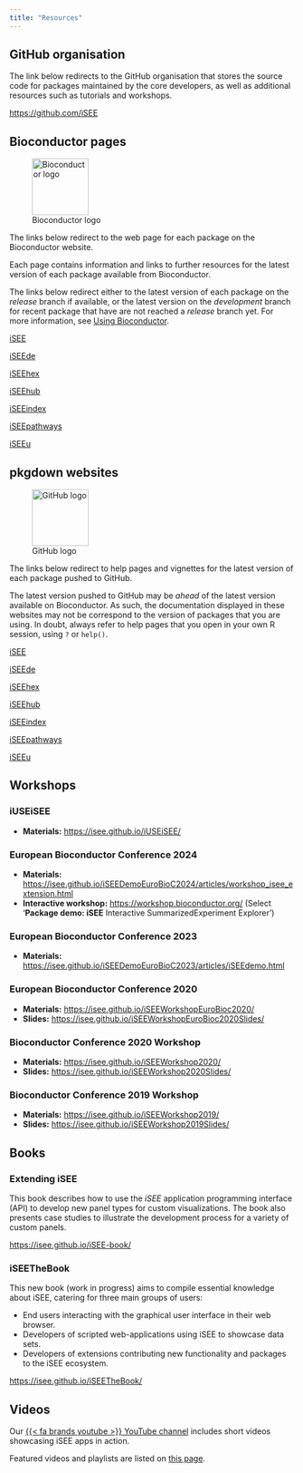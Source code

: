 ```yaml
---
title: "Resources"
---
```


## GitHub organisation

The link below redirects to the GitHub organisation that stores the source code for packages maintained by the core developers, as well as additional resources such as tutorials and workshops.

<https://github.com/iSEE>

## Bioconductor pages

![Bioconductor logo](https://bioconductor.org/images/logo/png/bioconductor_logo_cmyk.png){height="100px"}

The links below redirect to the web page for each package on the Bioconductor website.

Each page contains information and links to further resources for the latest version of each package available from Bioconductor.

::: {.callout-note}
The links below redirect either to the latest version of each package on the *release* branch if available,
or the latest version on the *development* branch for recent package that have are not reached a *release* branch yet.
For more information, see [Using Bioconductor](https://www.bioconductor.org/install/).
:::

::: {layout-ncol=3}

[iSEE](https://bioconductor.org/packages/iSEE/)

[iSEEde](https://bioconductor.org/packages/iSEEde/)

[iSEEhex](https://bioconductor.org/packages/iSEEhex/)

[iSEEhub](https://bioconductor.org/packages/iSEEhub/)

[iSEEindex](https://bioconductor.org/packages/iSEEindex/)

[iSEEpathways](https://bioconductor.org/packages/iSEEpathways/)

[iSEEu](https://bioconductor.org/packages/iSEEu/)
:::

## pkgdown websites

![GitHub logo](images/third-party/GitHub_Logo.png){height="100px"}

The links below redirect to help pages and vignettes for the latest version of each package pushed to GitHub.

::: {.callout-note}
The latest version pushed to GitHub may be *ahead* of the latest version available on Bioconductor.
As such, the documentation displayed in these websites may not be correspond to the version of packages that you are using.
In doubt, always refer to help pages that you open in your own R session, using `?` or `help()`.
:::

::: {layout-ncol=3}

[iSEE](https://isee.github.io/iSEE/)

[iSEEde](https://isee.github.io/iSEEde/)

[iSEEhex](https://isee.github.io/iSEEhex/)

[iSEEhub](https://isee.github.io/iSEEhub/)

[iSEEindex](https://isee.github.io/iSEEindex/)

[iSEEpathways](https://isee.github.io/iSEEpathways/)

[iSEEu](https://isee.github.io/iSEEu/)
:::

## Workshops

### iUSEiSEE

- **Materials:** <https://isee.github.io/iUSEiSEE/>

### European Bioconductor Conference 2024

- **Materials:** <https://isee.github.io/iSEEDemoEuroBioC2024/articles/workshop_isee_extension.html>
- **Interactive workshop:** <https://workshop.bioconductor.org/>
  (Select '**Package demo: iSEE** Interactive SummarizedExperiment Explorer')

### European Bioconductor Conference 2023

- **Materials:** <https://isee.github.io/iSEEDemoEuroBioC2023/articles/iSEEdemo.html>

### European Bioconductor Conference 2020

- **Materials:** <https://isee.github.io/iSEEWorkshopEuroBioc2020/>
- **Slides:** <https://isee.github.io/iSEEWorkshopEuroBioc2020Slides/>

### Bioconductor Conference 2020 Workshop

- **Materials:** <https://isee.github.io/iSEEWorkshop2020/>
- **Slides:** <https://isee.github.io/iSEEWorkshop2020Slides/>

### Bioconductor Conference 2019 Workshop

- **Materials:** <https://isee.github.io/iSEEWorkshop2019/>
- **Slides:** <https://isee.github.io/iSEEWorkshop2019Slides/>

## Books

### Extending iSEE

This book describes how to use the *iSEE* application programming interface (API) to develop new panel types for custom visualizations.
The book also presents case studies to illustrate the development process for a variety of custom panels.

<https://isee.github.io/iSEE-book/>

### iSEETheBook

This new book (work in progress) aims to compile essential knowledge about iSEE, catering for three main groups of users:

- End users interacting with the graphical user interface in their web browser.
- Developers of scripted web-applications using iSEE to showcase data sets.
- Developers of extensions contributing new functionality and packages to the iSEE ecosystem.

<https://isee.github.io/iSEETheBook/>

## Videos

Our [{{< fa brands youtube >}} YouTube channel][isee-youtube] includes short videos showcasing iSEE apps in action.

Featured videos and playlists are listed on [this page](/videos.qmd).

<!-- 
Other resources:

- <https://github.com/iSEE/iSEE_instances>
-->

[isee-youtube]: https://www.youtube.com/@iSEEdevelopers
